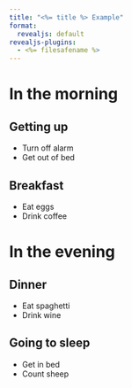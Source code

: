 ```yaml
---
title: "<%= title %> Example"
format:
  revealjs: default
revealjs-plugins:
  - <%= filesafename %>
---
```


# In the morning

## Getting up

- Turn off alarm
- Get out of bed

## Breakfast

- Eat eggs
- Drink coffee

# In the evening

## Dinner

- Eat spaghetti
- Drink wine

## Going to sleep

- Get in bed
- Count sheep